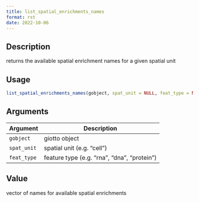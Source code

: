 ```yaml
--- 
title: list_spatial_enrichments_names 
format: rst 
date: 2022-10-06 
--- 
```


## Description

returns the available spatial enrichment names for a given spatial unit


## Usage

```r
list_spatial_enrichments_names(gobject, spat_unit = NULL, feat_type = NULL)
```


## Arguments

Argument      |Description
------------- |----------------
`gobject`     |     giotto object
`spat_unit`     |     spatial unit (e.g. "cell")
`feat_type`     |     feature type (e.g. "rna", "dna", "protein")


## Value

vector of names for available spatial enrichments


